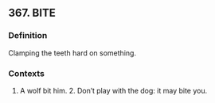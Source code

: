 ## 367. BITE
### Definition
Clamping the teeth hard on something. 

### Contexts
1. A wolf bit him. 2. Don’t play with the dog: it may bite you.

